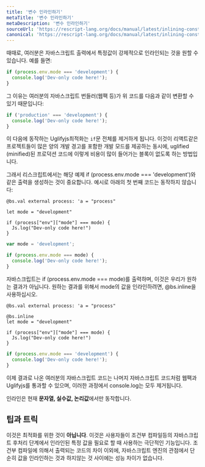 ```yaml
---
title: '변수 인라인하기'
metaTitle: '변수 인라인하기'
metaDescription: '변수 인라인하기'
sourceUrl: 'https://rescript-lang.org/docs/manual/latest/inlining-constants'
canonical: 'https://rescript-lang.org/docs/manual/latest/inlining-constants'
---
```


때때로, 여러분은 자바스크립트 출력에서 특정값이 강제적으로 인라인되는 것을 원할 수 있습니다. 예를 들면:

```js
if (process.env.mode === 'development') {
  console.log('Dev-only code here!');
}
```

그 이유는 여러분의 자바스크립트 번들러(웹팩 등)가 위 코드를 다음과 같이 변환할 수 있기 때문입니다:

```js
if ('production' === 'development') {
  console.log('Dev-only code here!');
}
```

이 다음에 동작하는 Uglifyjs최적화는 `if`문 전체를 제거하게 됩니다. 이것이 리액트같은 프로젝트들이 많은 양의 개발 경고를 포함한 개발 모드를 제공하는 동시에, uglified (minified)된 프로덕션 코드에 이렇게 비용이 많이 들어가는 블록이 없도록 하는 방법입니다.

그래서 리스크립트에서는 해당 예제 if (process.env.mode === 'development')와 같은 출력을 생성하는 것이 중요합니다. 예시로 아래의 첫 번째 코드는 동작하지 않습니다:

```reason
@bs.val external process: 'a = "process"

let mode = "development"

if (process["env"]["mode"] === mode) {
  Js.log("Dev-only code here!")
}
```

```js
var mode = 'development';

if (process.env.mode === mode) {
  console.log('Dev-only code here!');
}
```

자바스크립트는 if (process.env.mode === mode)를 출력하며, 이것은 우리가 원하는 결과가 아닙니다. 원하는 결과를 위해서 mode의 값을 인라인하려면, @bs.inline을 사용하십시오.

```reason
@bs.val external process: 'a = "process"

@bs.inline
let mode = "development"

if (process["env"]["mode"] === mode) {
  Js.log("Dev-only code here!")
}
```

```js
if (process.env.mode === 'development') {
  console.log('Dev-only code here!');
}
```

이제 결과로 나온 여러분의 자바스크립트 코드는 나머지 자바스크립트 코드처럼 웹팩과 Uglifyjs를 통과할 수 있으며, 이러한 과정에서 console.log는 모두 제거됩니다.

인라인은 현재 **문자열, 실수값, 논리값**에서만 동작합니다.

## 팁과 트릭

이것은 최적화를 위한 것이 **아닙니다**. 이것은 사용자들이 조건부 컴파일등의 자바스크립트 후처리 단계에서 인라인된 특정 값을 필요로 할 때 사용하는 극단적인 기능입니다. 조건부 컴파일에 의해서 출력되는 코드의 차이 이외에, 자바스크립트 엔진의 관점에서 단순히 값을 인라인하는 것과 하지않는 것 사이에는 성능 차이가 없습니다.
